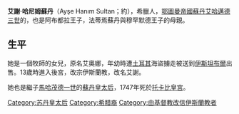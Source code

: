 '''艾謝·哈尼姆蘇丹'''（Ayşe Hanım Sultan；約{{bd|1682年||1747年}}），希臘人，[[鄂圖曼帝國|鄂圖曼帝國]][[苏丹_(称谓)|蘇丹]][[艾哈邁德三世|艾哈邁德三世]]的{{link-en|蘇丹后|Haseki sultan|蘇丹-{后}-}}，也是阿布都拉王子，法蒂焉蘇丹與穆罕默德王子的母親。

==生平==
她是一個牧師的女兒，原名艾奧娜，年幼時遭[[土耳其|土耳其]]海盜擄走被送到[[伊斯坦布爾|伊斯坦布爾]]出售。13歲時進入後宮，改宗伊斯蘭教，改名艾謝。

她也是繼子[[馬哈茂德一世|馬哈茂德一世]]的[[蘇丹皇太后|蘇丹皇太后]]，1747年死於[[托卡比皇宮|托卡比皇宮]]。

{{DEFAULTSORT: Ayşe Hanım Sultan}}
[[Category:苏丹皇太后|Category:苏丹皇太后]]
[[Category:希腊裔|Category:希腊裔]]
[[Category:由基督教改信伊斯蘭教者|Category:由基督教改信伊斯蘭教者]]